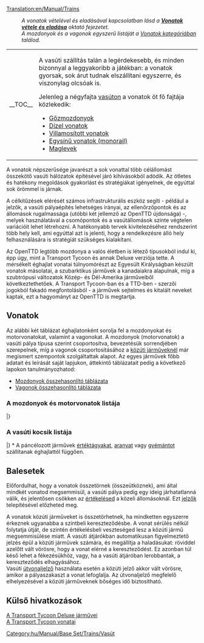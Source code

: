 [[Translation:en/Manual/Trains]]
{{hu/Tartalomjegyzék}}
:''A vonatok vételével és eladásával kapcsolatban lásd a '''[[hu/Manual/Vonatok vétele és eladása|Vonatok vétele és eladása]]''' oktató fejezetet.''
:''A mozdonyok és a vagonok egyszerű listáját a [[:Category:hu/Manual/Base Set/Trains/Vonatok|Vonatok kategóriában]] találod.''
{| align="left" cellpadding="8"
|- valign="center"
|__TOC__
| A vasúti szállítás talán a legérdekesebb, és minden bizonnyal a leggyakoribb a játékban: a vonatok gyorsak, sok árut tudnak elszállítani egyszerre, és viszonylag olcsóak is. 

Jelenleg a négyfajta [[hu/Manual/Base Set/Vasút típusai|vasúton]] a vonatok öt fő fajtája közlekedik: 
* [[hu/Manual/Base Set/Normál vasút|Gőzmozdonyok]]
* [[hu/Manual/Base Set/Normál vasút|Dízel vonatok]]
* [[hu/Manual/Base Set/Villamosított vasút|Villamosított vonatok]]
* [[hu/Manual/Base Set/Egysínű vasút|Egysínű vonatok (monorail)]]
* [[hu/Manual/Base Set/Maglev vasút|Maglevek]]
|}

A vonatok népszerűsége javarészt a sok vonattal több célállomást összekötő vasúti hálózatok építésével járó kihívásokból adódik. Az ötletes és hatékony megoldások gyakorlást és stratégiákat igényelnek, de egyúttal sok örömmel is járnak.

A célkitűzések elérését számos infrastrukturális eszköz segíti - például a jelzők, a vasúti pályaépítés lehetséges irányai, az ellenőrzőpontok és az állomások rugalmassága (utóbbi két jellemző az OpenTTD újdonsága) -, melyek használatával a csomópontok és a vasútállomások szinte végtelen variációit lehet létrehozni. A hatékonyabb tervek kivitelezéséhez rendszerint több hely kell, ami egyúttal azt is jelenti, hogy a rendelkezésre álló hely felhasználására is stratégiát szükséges kialakítani.

Az OpenTTD legtöbb mozdonya a valós életben is létező típusokból indul ki, épp úgy, mint a Transport Tycoon és annak Deluxe verziója tette. A mérsékelt éghajlat vonatai túlnyomórészt az Egyesült Királyságban készült vonatok másolatai, a szubarktikus járművek a kanadaiakra alapulnak, míg a szubtrópusi változatok Közép- és Dél-Amerika járműveiből következtethetőek. A Transport Tycoon-ban és a TTD-ben - szerzői jogokból fakadó megfontolásból - a járművek sejtelmes és kitalált neveket kaptak, ezt a hagyományt az OpenTTD is megtartja. 
== Vonatok ==
Az alábbi két táblázat éghajlatonként sorolja fel a mozdonyokat és motorvonatokat, valamint a vagonokat. A mozdonyok (motorvonatok) a vasúti pálya típusa szerint csoportosítva, bevezetésük sorrendjében szerepelnek, míg a vagonok csoportosításához a [[hu/Manual/Közúti járművek|közúti járműveknél]] már megismert szempontok szolgáltattak alapot. Az egyes járművek főbb adatait és leírását saját lapjukon, áttekintő táblázatait pedig a következő lapokon tanulmányozhatod:
* [[hu/Manual/Base Set/Trains/Mozdonyok összehasonlító táblázata|Mozdonyok összehasonlító táblázata]]
* [[hu/Manual/Base Set/Trains/Vagonok összehasonlító táblázata|Vagonok összehasonlító táblázata]]
===A mozdonyok és motorvonatok listája===
{{hu/Manual/JárműTáblázat/Fejléc}}
{{en/Manual/VehicleTable/Header|Gőz}}
{{en/Manual/VehicleTable/Row|
*[[File:en/Manual/Base Set/Trains/Kirbypaultank.png|Kirby Paul Tank Engine]][[hu/Manual/Base Set/Trains/Kirby Paul Tank|Kirby Paul Tank]]
*[[File:en/Manual/Base Set/Trains/Chaneyjubilee.png|Chaney "Jubilee" Engine]][[hu/Manual/Base Set/Trains/Chaney 'Jubilee'|Chaney "Jubilee"]]
*[[File:en/Manual/Base Set/Trains/Ginzua4.png|Ginzu "A4" Engine]][[hu/Manual/Base Set/Trains/Ginzu 'A4'|Ginzu "A4"]]
*[[File:en/Manual/Base Set/Trains/Sh8p.png|SH "8P" Engine]][[hu/Manual/Base Set/Trains/SH '8P'|SH "8P"]]
|
*[[File:en/Manual/Base Set/Trains/Wills280.png|Wills 2-8-0 Engine]][[hu/Manual/Base Set/Trains/Wills 2-8-0|Wills 2-8-0]]
|
*[[File:en/Manual/Base Set/Trains/Wills280.png|Wills 2-8-0 Engine]][[hu/Manual/Base Set/Trains/Wills 2-8-0|Wills 2-8-0]]
|
*[[File:en/Manual/Base Set/Trains/Powernautchoochoo.png|Ploddyphut Choo-Choo Engine]][[hu/Cammogó Csi-hu-hu|Cammogó Csi-hu-hu]]
*[[File:en/Manual/Base Set/Trains/Ploddyphutchoochoo.png|Powernaut Choo-Choo Engine]][[hu/SemmiErő Csi-hu-hu|SemmiErő Csi-hu-hu]]
*[[File:en/Manual/Base Set/Trains/Mightymoverchoochoo.png|Might Mover Choo-Choo Engine]][[hu/ErőGép Csi-hu-hu|ErőGép Csi-hu-hu]]
}}
{{en/Manual/VehicleTable/Header|Dízel}}
{{en/Manual/VehicleTable/Row|
*[[File:en/Manual/Base Set/Trains/Manleymoreldmu.png|Manley-Morel DMU Engine]][[hu/Manual/Base Set/Trains/Manley-Morel DMU|Manley-Morel DMU]]
*[[File:en/Manual/Base Set/Trains/Shhendry25.png|SH/Hendry "25" Engine]][[hu/Manual/Base Set/Trains/Hendry '25'|SH/Hendry "25"]]
*[[File:en/Manual/Base Set/Trains/Floss47.png|Floss "47" Engine]][[hu/Manual/Base Set/Trains/Floss '47'|Floss "47"]]
*[[File:en/Manual/Base Set/Trains/Uu37.png|UU "37" Engine]][[hu/Manual/Base Set/Trains/UU '37'|UU "37"]]
*[[File:en/Manual/Base Set/Trains/Sh125.png|SH "125" Engine]][[hu/Manual/Base Set/Trains/SH '125'|SH "125"]]
*[[File:en/Manual/Base Set/Trains/Dash.png|"Dash" Engine]][[hu/Manual/Base Set/Trains/Dash|Dash]]
|
*[[File:en/Manual/Base Set/Trains/Mjs250.png|MJS 250 Engine]][[hu/Manual/Base Set/Trains/MJS250|MJS250]]
*[[File:en/Manual/Base Set/Trains/Kelling3100.png|Kelling 3100 Engine]][[hu/Manual/Base Set/Trains/Kelling 3100|Kelling 3100]]
*[[File:en/Manual/Base Set/Trains/Cs4000.png|CS4000 Engine]][[hu/Manual/Base Set/Trains/CS4000|CS4000]]
*[[File:en/Manual/Base Set/Trains/Cs2400.png|CS2400 Engine]][[hu/Manual/Base Set/Trains/CS2400|CS2400]]
*[[File:en/Manual/Base Set/Trains/Mjs1000.png|MJS 1000 Engine]][[hu/Manual/Base Set/Trains/MJS 1000|MJS 1000]]
*[[File:en/Manual/Base Set/Trains/Centennial.png|Centennial Engine]][[hu/Manual/Base Set/Trains/Centennial|Centennial]]
*[[File:en/Manual/Base Set/Trains/Turnerturbo.png|Turner Turbo]][[hu/Manual/Base Set/Trains/Turner Turbo|Turner Turbo]]
|
*[[File:en/Manual/Base Set/Trains/Mjs250.png|MJS 250 Engine]][[hu/Manual/Base Set/Trains/MJS250|MJS250]]
*[[File:en/Manual/Base Set/Trains/Kelling3100.png|Kelling 3100 Engine]][[hu/Manual/Base Set/Trains/Kelling 3100|Kelling 3100]]
*[[File:en/Manual/Base Set/Trains/Cs4000.png|CS4000 Engine]][[hu/Manual/Base Set/Trains/CS4000|CS4000]]
*[[File:en/Manual/Base Set/Trains/Cs2400.png|CS2400 Engine]][[hu/Manual/Base Set/Trains/CS2400|CS2400]]
*[[File:en/Manual/Base Set/Trains/Mjs1000.png|MJS 1000 Engine]][[hu/Manual/Base Set/Trains/MJS 1000|MJS 1000]]
*[[File:en/Manual/Base Set/Trains/Centennial.png|Centennial Engine]][[hu/Manual/Base Set/Trains/Centennial|Centennial]]
*[[File:en/Manual/Base Set/Trains/Turnerturbo.png|Turner Turbo]][[hu/Manual/Base Set/Trains/Turner Turbo|Turner Turbo]]
|
*[[File:en/Manual/Base Set/Trains/Ploddyphutdiesel.png|Ploddyphut Diesel]][[hu/Cammogó Dízel|Cammogó Dízel]]
*[[File:en/Manual/Base Set/Trains/Powernautdiesel.png|Powernaut Diesel]][[hu/SemmiErő Dízel|SemmiErő Dízel]]
}}
{{en/Manual/VehicleTable/Header|Elektromos}}
{{en/Manual/VehicleTable/Row|
*[[File:en/Manual/Base Set/Trains/Sh30.png|SH "30" Engine]][[hu/Manual/Base Set/Trains/SH '30'|SH "30"]]
*[[File:en/Manual/Base Set/Trains/Sh40.png|SH "40" Engine]][[hu/Manual/Base Set/Trains/SH '40'|SH "40"]]
*[[File:en/Manual/Base Set/Trains/Tim.png|"T.I.M" Engine]][[hu/Manual/Base Set/Trains/T.I.M.|T.I.M.]]
*[[File:en/Manual/Base Set/Trains/Asiastar.png|"Asiastar" Engine]][[hu/Manual/Base Set/Trains/AsiaStar|AsiaStar]]
|
nincs
|
nincs
|
nincs
}}
{{en/Manual/VehicleTable/Header|Egysínű}}
{{en/Manual/VehicleTable/Row|
*[[File:en/Manual/Base Set/Trains/X2001.png|X2001 Monorail Engine]][[hu/Manual/Base Set/Trains/X2001|'X2001']]
*[[File:en/Manual/Base Set/Trains/Millenniumz1.png|Milennium 'Z1' Monorail Engine]][[hu/Manual/Base Set/Trains/Millennium Z1|'Millennium Z1']]
|
*[[File:en/Manual/Base Set/Trains/X2001.png|X2001 Monorail Engine]][[hu/Manual/Base Set/Trains/X2001|'X2001']]
*[[File:en/Manual/Base Set/Trains/Millenniumz1.png|Milennium 'Z1' Monorail Engine]][[hu/Manual/Base Set/Trains/Millennium Z1|'Millennium Z1']]
|
*[[File:en/Manual/Base Set/Trains/X2001.png|X2001 Monorail Engine]][[hu/Manual/Base Set/Trains/X2001|'X2001']]
*[[File:en/Manual/Base Set/Trains/Millenniumz1.png|Milennium 'Z1' Monorail Engine]][[hu/Manual/Base Set/Trains/Millennium Z1|'Millennium Z1']]
|
*[[File:en/Manual/Base Set/Trains/Wizzowowz99.png|Wizzowow 'Z99' Monorail Engine]][[hu/ZummDeGyors Z99|ZummDeGyors Z99]]
}}
{{en/Manual/VehicleTable/Header|MagLev}}
{{en/Manual/VehicleTable/Row|
*[[File:en/Manual/Base Set/Trains/Lev1leviathan.png|MagLev Engine 1: Leviathan]][[hu/Manual/Base Set/Trains/Lev1 'Leviátán'|Lev1 'Leviátán']]
*[[File:en/Manual/Base Set/Trains/Lev2cyclops.png|MagLev Engine 2: Cyclops]][[hu/Manual/Base Set/Trains/Lev2 'Küklopsz'|Lev2 'Küklopsz']]
*[[File:en/Manual/Base Set/Trains/Lev3pegasus.png|MagLev Engine 3: Pegasus]][[hu/Manual/Base Set/Trains/Lev3 'Pegazus'|Lev3 'Pegazus']]
*[[File:en/Manual/Base Set/Trains/Lev4chimaerarhead.png|MagLev Engine 4: Chimaera (front)]][[hu/Manual/Base Set/Trains/Lev4 'Kiméra'|Lev4 'Kiméra']]
|
*[[File:en/Manual/Base Set/Trains/Lev1leviathan.png|MagLev Engine 1: Leviathan]][[hu/Manual/Base Set/Trains/Lev1 'Leviátán'|Lev1 'Leviátán']]
*[[File:en/Manual/Base Set/Trains/Lev2cyclops.png|MagLev Engine 2: Cyclops]][[hu/Manual/Base Set/Trains/Lev2 'Küklopsz'|Lev2 'Küklopsz']]
*[[File:en/Manual/Base Set/Trains/Lev3pegasus.png|MagLev Engine 3: Pegasus]][[hu/Manual/Base Set/Trains/Lev3 'Pegazus'|Lev3 'Pegazus']]
*[[File:en/Manual/Base Set/Trains/Lev4chimaerarhead.png|MagLev Engine 4: Chimaera (front)]][[hu/Manual/Base Set/Trains/Lev4 'Kiméra'|Lev4 'Kiméra']]
|
*[[File:en/Manual/Base Set/Trains/Lev1leviathan.png|MagLev Engine 1: Leviathan]][[hu/Manual/Base Set/Trains/Lev1 'Leviátán'|Lev1 'Leviátán']]
*[[File:en/Manual/Base Set/Trains/Lev2cyclops.png|MagLev Engine 2: Cyclops]][[hu/Manual/Base Set/Trains/Lev2 'Küklopsz'|Lev2 'Küklopsz']]
*[[File:en/Manual/Base Set/Trains/Lev3pegasus.png|MagLev Engine 3: Pegasus]][[hu/Manual/Base Set/Trains/Lev3 'Pegazus'|Lev3 'Pegazus']]
*[[File:en/Manual/Base Set/Trains/Lev4chimaerarhead.png|MagLev Engine 4: Chimaera (front)]][[hu/Manual/Base Set/Trains/Lev4 'Kiméra'|Lev4 'Kiméra']]
|
*[[File:en/Manual/Base Set/Trains/Wizzowowrocketeer.png|Toyland Wizzowow Rocketeer]][[hu/ZummDeGyors Rakéta|ZummDeGyors Rakéta]]
}}
|}
===A vasúti kocsik listája===
{{hu/Manual/JárműTáblázat/Fejléc}}
{{en/Manual/VehicleTable/Header|Utasokhoz és levelekhez}}
{{en/Manual/VehicleTable/Row|
*[[File:en/Manual/Base Set/Trains/Passengercarriage.png|Standard Passenger Carriage]][[hu/Manual/Base Set/Trains/Személyvagon|Személyvagon]]
*[[File:en/Manual/Base Set/Trains/Mailvan.png|Standard Mail Van]][[hu/Manual/Base Set/Trains/Levélszállító vagon|Levélszállító vagon]]
|
*[[File:en/Manual/Base Set/Trains/Passengercarriage.png|Standard Passenger Carriage]][[hu/Manual/Base Set/Trains/Személyvagon|Személyvagon]]
*[[File:en/Manual/Base Set/Trains/Mailvan.png|Standard Mail Van]][[hu/Manual/Base Set/Trains/Levélszállító vagon|Levélszállító vagon]]
|
*[[File:en/Manual/Base Set/Trains/Passengercarriage.png|Standard Passenger Carriage]][[hu/Manual/Base Set/Trains/Személyvagon|Személyvagon]]
*[[File:en/Manual/Base Set/Trains/Mailvan.png|Standard Mail Van]][[hu/Manual/Base Set/Trains/Levélszállító vagon|Levélszállító vagon]]
|
*[[File:en/Manual/Base Set/Trains/Passengercarriage.png|Standard Passenger Carriage]][[hu/Manual/Base Set/Trains/Személyvagon|Személyvagon]]
*[[File:en/Manual/Base Set/Trains/Mailvan.png|Standard Mail Van]][[hu/Manual/Base Set/Trains/Levélszállító vagon|Levélszállító vagon]]
}}
{{en/Manual/VehicleTable/Header|Általános rakományhoz}}
{{en/Manual/VehicleTable/Row|
*[[File:en/Manual/Base Set/Trains/Oiltanker car.png|Standard Oil Tanker]][[hu/Manual/Base Set/Trains/Olajszállító vagon|Olajszállító vagon]]
*[[File:en/Manual/Base Set/Trains/Goodsvan.png|Standard Goods Van]][[hu/Manual/Base Set/Trains/Áruszállító vagon|Áruszállító vagon]]
*[[File:en/Manual/Base Set/Trains/Grainhopper.png|Standard Grain Hopper]][[hu/Manual/Base Set/Trains/Gabonaszállító vagon|Gabonaszállító vagon]]
*[[File:en/Manual/Base Set/Trains/Livestockvan.png|Standard Livestock Van]][[hu/Manual/Base Set/Trains/Állatszállító vagon|Állatszállító vagon]]
*[[File:en/Manual/Base Set/Trains/Woodtruck.png|Standard Wood Truck]][[hu/Manual/Base Set/Trains/Faszállító vagon|Faszállító vagon]]
|
*[[File:en/Manual/Base Set/Trains/Oiltanker car.png|Standard Oil Tanker]][[hu/Manual/Base Set/Trains/Olajszállító vagon|Olajszállító vagon]]
*[[File:en/Manual/Base Set/Trains/Goodsvan.png|Standard Goods Van]][[hu/Manual/Base Set/Trains/Áruszállító vagon|Áruszállító vagon]]
*[[File:en/Manual/Base Set/Trains/Grainhopper.png|Standard Grain Hopper]][[hu/Manual/Base Set/Trains/Gabonaszállító vagon|Gabonaszállító vagon]]
*[[File:en/Manual/Base Set/Trains/Livestockvan.png|Standard Livestock Van]][[hu/Manual/Base Set/Trains/Állatszállító vagon|Állatszállító vagon]]
*[[File:en/Manual/Base Set/Trains/Woodtruck.png|Standard Wood Truck]][[hu/Manual/Base Set/Trains/Faszállító vagon|Faszállító vagon]]
|
*[[File:en/Manual/Base Set/Trains/Oiltanker car.png|Standard Oil Tanker]][[hu/Manual/Base Set/Trains/Olajszállító vagon|Olajszállító vagon]]
*[[File:en/Manual/Base Set/Trains/Goodsvan.png|Standard Goods Van]][[hu/Manual/Base Set/Trains/Áruszállító vagon|Áruszállító vagon]]
*[[File:en/Manual/Base Set/Trains/Grainhopper.png|Standard Grain Hopper]][[hu/Manual/Base Set/Trains/Gabonaszállító vagon|Gabonaszállító vagon]]
* -
*[[File:en/Manual/Base Set/Trains/Woodtruck.png|Standard Wood Truck]][[hu/Manual/Base Set/Trains/Faszállító vagon|Faszállító vagon]]
|
*[[File:en/Manual/Base Set/Trains/Colatanker.png|Toyland Cola Tanker]][[hu/Kólaszállító vagon|Kólaszállító vagon]]
*[[File:en/Manual/Base Set/Trains/Sweetvan.png|Toyland Sweet Van]][[hu/Cukorkaszállító vagon|Cukorkaszállító vagon]]
*[[File:en/Manual/Base Set/Trains/Batterytruck.png|Toyland Battery Truck]][[hu/Elemszállító vagon|Elemszállító vagon]]
*[[File:en/Manual/Base Set/Trains/Toyvan.png|Toyland Toy Van]][[hu/Játékszállító vagon|Játékszállító vagon]]
*[[File:en/Manual/Base Set/Trains/Candyflosshopper.png|Toyland Candyfloss Hopper]][[hu/Vattacukorszállító vagon|Vattacukorszállító vagon]]
}}
{{en/Manual/VehicleTable/Header|Hasonló rakományokhoz}}
{{en/Manual/VehicleTable/Row|
*[[File:en/Manual/Base Set/Trains/Armouredvan.png|Standard Armoured Van]][[hu/Manual/Base Set/Trains/Páncélozott vagon|Páncélozott vagon]]
*[[File:en/Manual/Base Set/Trains/Coaltruck.png|Standard Coal Truck]][[hu/Manual/Base Set/Trains/Szénszállító vagon|Szénszállító vagon]]
*[[File:en/Manual/Base Set/Trains/Ironorehopper.png|Standard Iron Ore Hopper]][[hu/Manual/Base Set/Trains/Vasércszállító vagon|Vasércszállító vagon]]
*[[File:en/Manual/Base Set/Trains/Steeltruck.png|Standard Steel Truck]][[hu/Manual/Base Set/Trains/Acélszállító vagon|Acélszállító vagon]]
* -
|
*[[File:en/Manual/Base Set/Trains/Armouredvan.png|Standard Armoured Van]][[hu/Manual/Base Set/Trains/Páncélozott vagon|Páncélozott vagon]]
*[[File:en/Manual/Base Set/Trains/Coaltruck.png|Standard Coal Truck]][[hu/Manual/Base Set/Trains/Szénszállító vagon|Szénszállító vagon]]
* -
*[[File:en/Manual/Base Set/Trains/Papertruck.png|Tropical and Sub-arctic Paper Truck]][[hu/Manual/Base Set/Trains/Papírszállító vagon|Papírszállító vagon]]
*[[File:en/Manual/Base Set/Trains/Foodvan.png|Tropical and Sub-arctic Food Van]][[hu/Manual/Base Set/Trains/Ételszállító vagon|Ételszállító vagon]]
|
*[[File:en/Manual/Base Set/Trains/Armouredvan.png|Standard Armoured Van]][[hu/Manual/Base Set/Trains/Páncélozott vagon|Páncélozott vagon]]
* -
*[[File:en/Manual/Base Set/Trains/Copperorehopper.png|Tropical Copper Ore Hopper]][[hu/Manual/Base Set/Trains/Rézércszállító vagon|Rézércszállító vagon]]
* -
*[[File:en/Manual/Base Set/Trains/Foodvan.png|Tropical and Sub-arctic Food Van]][[hu/Manual/Base Set/Trains/Ételszállító vagon|Ételszállító vagon]]
|
* -
*[[File:en/Manual/Base Set/Trains/Sugartruck.png|Toyland Sugar Truck]][[hu/Cukorszállító vagon|Cukorszállító vagon]]
* -
* -
* -
}}
{{en/Manual/VehicleTable/Header|Egyéb rakományhoz}}
{{en/Manual/VehicleTable/Row|
|
|
*[[File:en/Manual/Base Set/Trains/Watertanker.png|Tropical Water Tanker]][[hu/Manual/Base Set/Trains/Vízszállító vagon|Vízszállító vagon]]
*[[File:en/Manual/Base Set/Trains/Fruittruck.png|Tropical Fruit Truck]][[hu/Manual/Base Set/Trains/Gyümölcsszállító vagon|Gyümölcsszállító vagon]]
*[[File:en/Manual/Base Set/Trains/Rubbertruck.png|Tropcial Rubber Truck]][[hu/Manual/Base Set/Trains/Gumiszállító vagon|Gumiszállító vagon]]
|
*[[File:en/Manual/Base Set/Trains/Bubblevan.png|Toyland Bubble Van]][[hu/Buborékszállító vagon|Buborékszállító vagon]]
*[[File:en/Manual/Base Set/Trains/Fuzzydrinktruck.png|Toyland Fuzzy Drink Truck]][[hu/Szénsavasital-szállító vagon|Szénsavasital-szállító vagon]]
*[[File:en/Manual/Base Set/Trains/Plastictruck.png|Toyland Plastic Truck]][[hu/Műanyagszállító vagon|Műanyagszállító vagon]]
*[[File:en/Manual/Base Set/Trains/Toffeehopper.png|Toyland Toffee Hopper]][[hu/Tejkaramellaszállító vagon|Tejkaramellaszállító vagon]]
}}
|}
<nowiki>*</nowiki> A páncélozott járművek [[hu/Manual/Base Set/Cargos/Értéktárgyak|értéktágyakat]], [[hu/Manual/Base Set/Cargos/Arany|aranyat]] vagy [[hu/Manual/Base Set/Cargos/Gyémánt|gyémántot]] szállítanak éghajlattól függően.
{{en/-}}
==Balesetek==
Előfordulhat, hogy a vonatok összetörnek (összeütköznek), ami által mindkét vonatod megsemmisül, a vasúti pálya pedig egy ideig járhatatlanná válik, és jelentősen csökken az [[hu/Manual/Game Mechanics/Main Page#allomasok-ertekelese|értékelésed]] a közeli állomásoknál. Ezt [[hu/Manual/Jelzők|jelzők]] telepítésével előzheted meg.

A vonatok közúti járműveket is összetörhetnek, ha mindketten egyszerre érkeznek ugyanabba a szintbeli kereszteződésbe. A vonat sérülés nélkül folytatja útját, de szintén értékelésbeli veszteséged lesz a közúti jármű megsemmisülése miatt. A vasúti átjárókban automatikusan figyelmeztető jelzés épül a közúti járművek számára, és megállítja a haladásukat: röviddel azelőtt vált vörösre, hogy a vonat elérné a kereszteződést. Ez azonban túl késő lehet a fékezésükhöz, vagy, ha a vasúti átjáróban lerobbantak, a kereszteződés elhagyásához.<br>Vasúti [[hu/Manual/Jelzők#utvonaljelzok|útvonaljelző]] használata esetén a közúti jelző akkor vált vörösre, amikor a pályaszakaszt a vonat lefoglalja. Az útvonaljelző megfelelő elhelyezésével a közúti járműveknek bőséges idő biztosítható.
==Külső hivatkozások==
[http://hu.wikipedia.org/wiki/Transport_Tycoon_Deluxe#Járművek A Transport Tycoon Deluxe járművei]<br>
[http://vonattal-termeszetesen.blog.hu/2014/02/16/a_transport_tycoon_vonatai A Transport Tycoon vonatai]
[[Category:hu/Manual/Base Set/Trains/Vasút]]